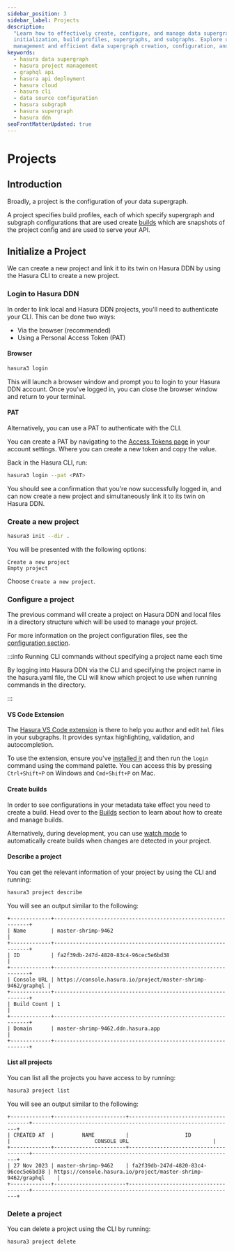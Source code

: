 ```yaml
---
sidebar_position: 3
sidebar_label: Projects
description:
  "Learn how to effectively create, configure, and manage data supergraphs with Hasura DDN. Dive into project
  initialization, build profiles, supergraphs, and subgraphs. Explore usage of the Hasura CLI for streamlined project
  management and efficient data supergraph creation, configuration, and deployment."
keywords:
  - hasura data supergraph
  - hasura project management
  - graphql api
  - hasura api deployment
  - hasura cloud
  - hasura cli
  - data source configuration
  - hasura subgraph
  - hasura supergraph
  - hasura ddn
seoFrontMatterUpdated: true
---
```


# Projects

## Introduction

Broadly, a project is the configuration of your data supergraph.

A project specifies build profiles, each of which specify supergraph and subgraph configurations that are used create
[builds](/ci-cd/builds.mdx) which are snapshots of the project config and are used to serve your API.

## Initialize a Project

We can create a new project and link it to its twin on Hasura DDN by using the Hasura CLI to create a new project.

### Login to Hasura DDN

In order to link local and Hasura DDN projects, you'll need to authenticate your CLI. This can be done two ways:

- Via the browser (recommended)
- Using a Personal Access Token (PAT)

#### Browser

```bash
hasura3 login
```

This will launch a browser window and prompt you to login to your Hasura DDN account. Once you've logged in, you can
close the browser window and return to your terminal.

#### PAT

Alternatively, you can use a PAT to authenticate with the CLI.

You can create a PAT by navigating to the [Access Tokens page](https://cloud.hasura.io/account-settings/access-tokens)
in your account settings. Where you can create a new token and copy the value.

Back in the Hasura CLI, run:

```bash
hasura3 login --pat <PAT>
```

You should see a confirmation that you're now successfully logged in, and can now create a new project and
simultaneously link it to its twin on Hasura DDN.

### Create a new project

```bash
hasura3 init --dir .
```

You will be presented with the following options:

```
Create a new project
Empty project
```

Choose `Create a new project`.

### Configure a project

The previous command will create a project on Hasura DDN and local files in a directory structure which will be used to
manage your project.

For more information on the project configuration files, see the [configuration section](/ci-cd/config.mdx).

:::info Running CLI commands without specifying a project name each time

By logging into Hasura DDN via the CLI and specifying the project name in the hasura.yaml file, the CLI will know which
project to use when running commands in the directory.

:::

#### VS Code Extension

The
[Hasura VS Code extension](https://marketplace.visualstudio.com/items?itemName=HasuraHQ.hasura&ssr=false#review-details)
is there to help you author and edit `hml` files in your subgraphs. It provides syntax highlighting, validation, and
autocompletion.

To use the extension, ensure you've [installed it](https://marketplace.visualstudio.com/items?itemName=HasuraHQ.hasura)
and then run the `login` command using the command palette. You can access this by pressing `Ctrl+Shift+P` on Windows
and `Cmd+Shift+P` on Mac.

#### Create builds

In order to see configurations in your metadata take effect you need to create a build. Head over to the
[Builds](/ci-cd/builds.mdx) section to learn about how to create and manage builds.

Alternatively, during development, you can use [watch mode](/cli/commands/watch.mdx) to automatically create builds when
changes are detected in your project.

#### Describe a project

You can get the relevant information of your project by using the CLI and running:

```bash
hasura3 project describe
```

You will see an output similar to the following:

```text
+-------------+--------------------------------------------------------------+
| Name        | master-shrimp-9462                                           |
+-------------+--------------------------------------------------------------+
| ID          | fa2f39db-247d-4820-83c4-96cec5e6bd38                         |
+-------------+--------------------------------------------------------------+
| Console URL | https://console.hasura.io/project/master-shrimp-9462/graphql |
+-------------+--------------------------------------------------------------+
| Build Count | 1                                                            |
+-------------+--------------------------------------------------------------+
| Domain      | master-shrimp-9462.ddn.hasura.app                            |
+-------------+--------------------------------------------------------------+
```

#### List all projects

You can list all the projects you have access to by running:

```bash
hasura3 project list
```

You will see an output similar to the following:

```text
+-------------+-----------------------+--------------------------------------+-----------------------------------------------------------------+
| CREATED AT  |         NAME          |                  ID                  |                           CONSOLE URL                           |
+-------------+-----------------------+--------------------------------------+-----------------------------------------------------------------+
| 27 Nov 2023 | master-shrimp-9462    | fa2f39db-247d-4820-83c4-96cec5e6bd38 | https://console.hasura.io/project/master-shrimp-9462/graphql    |
+-------------+-----------------------+--------------------------------------+-----------------------------------------------------------------+

```

### Delete a project

You can delete a project using the CLI by running:

```bash
hasura3 project delete
```
